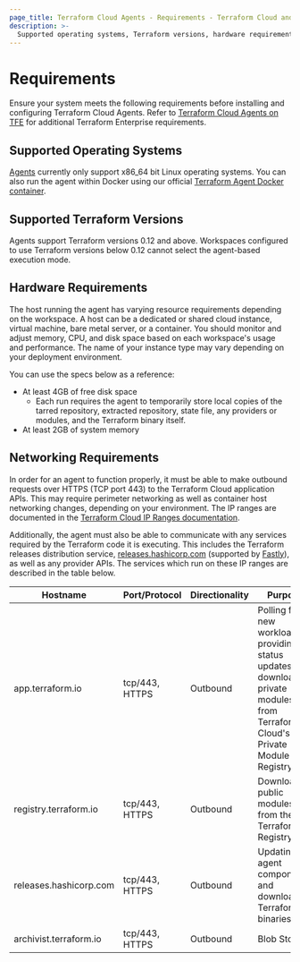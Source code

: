 ```yaml
---
page_title: Terraform Cloud Agents - Requirements - Terraform Cloud and Terraform Enterprise
description: >-
  Supported operating systems, Terraform versions, hardware requirements, and networking requirements for Terraform Cloud Agents.
---
```


# Requirements

Ensure your system meets the following requirements before installing and configuring Terraform Cloud Agents. Refer to [Terraform Cloud Agents on TFE](/enterprise/admin/agents-on-tfe) for additional Terraform Enterprise requirements.


## Supported Operating Systems

[Agents](https://releases.hashicorp.com/tfc-agent/) currently only support x86_64 bit Linux operating systems. You can also run the agent within Docker using our official [Terraform Agent Docker container](https://hub.docker.com/r/hashicorp/tfc-agent).

## Supported Terraform Versions

Agents support Terraform versions 0.12 and above. Workspaces configured to use Terraform versions below 0.12 cannot select the agent-based execution mode.

## Hardware Requirements

The host running the agent has varying resource requirements depending on the workspace. A host can be a dedicated or shared cloud instance, virtual machine, bare metal server, or a container. You should monitor and adjust memory, CPU, and disk space based on each workspace's usage and performance. The name of your instance type may vary depending on your deployment environment.

You can use the specs below as a reference:

- At least 4GB of free disk space
  - Each run requires the agent to temporarily store local copies of the tarred repository, extracted repository, state file, any providers or modules, and the Terraform binary itself.
- At least 2GB of system memory

## Networking Requirements

In order for an agent to function properly, it must be able to make outbound requests over HTTPS (TCP port 443) to the Terraform Cloud application APIs. This may require perimeter networking as well as container host networking changes, depending on your environment. The IP ranges are documented in the [Terraform Cloud IP Ranges documentation](/cloud-docs/architectural-details/ip-ranges).

Additionally, the agent must also be able to communicate with any services required by the Terraform code it is executing. This includes the Terraform releases distribution service, [releases.hashicorp.com](https://releases.hashicorp.com) (supported by [Fastly](https://api.fastly.com/public-ip-list)), as well as any provider APIs. The services which run on these IP ranges are described in the table below.

| Hostname               | Port/Protocol  | Directionality | Purpose                                                                                                                             |
| ---------------------- | -------------- | -------------- | ----------------------------------------------------------------------------------------------------------------------------------- |
| app.terraform.io       | tcp/443, HTTPS | Outbound       | Polling for new workloads, providing status updates, and downloading private modules from Terraform Cloud's Private Module Registry |
| registry.terraform.io  | tcp/443, HTTPS | Outbound       | Downloading public modules from the Terraform Registry                                                                              |
| releases.hashicorp.com | tcp/443, HTTPS | Outbound       | Updating agent components and downloading Terraform binaries                                                                        |
| archivist.terraform.io | tcp/443, HTTPS | Outbound       | Blob Storage   |

